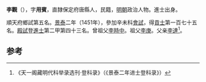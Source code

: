 '''李觀'''（{{bd|1424年||？}}），字'''用賓'''，直隸保定府唐縣人，民籍，[[明朝|明朝]]政治人物。進士出身。

順天府鄉試第五名。[[景泰|景泰]]二年（1451年），參加辛未科[[會試|會試]]，得[[貢士|貢士]]第一百七十五名。[[殿試|殿試]]登[[進士|進士]]第二甲第四十三名。曾祖父[[李時中|李時中]]。祖父[[李庚|李庚]]。父亲[[李達|李達]]<ref>《天一阁藏明代科举录选刊·登科录》（《景泰二年进士登科录》）</ref>。

==参考==
{{reflist}}
{{明朝人物小作品}}
{{景泰二年辛未科殿試金榜}}